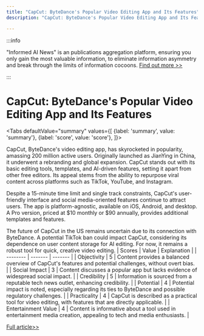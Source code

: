 ```yaml
---
title: "CapCut: ByteDance's Popular Video Editing App and Its Features"
description: "CapCut: ByteDance's Popular Video Editing App and Its Features"

---
```



:::info

"Informed AI News" is an publications aggregation platform, ensuring you only gain the most valuable information, to eliminate information asymmetry and break through the limits of information cocoons.  [Find out more >>](/)

:::

# CapCut: ByteDance's Popular Video Editing App and Its Features


<Tabs
	defaultValue="summary"
	values={[
	{label: 'summary', value: 'summary'},
	{label: 'score', value: 'score'},
]}>
<TabItem value="summary">


CapCut, ByteDance's video editing app, has skyrocketed in popularity, amassing 200 million active users. Originally launched as JianYing in China, it underwent a rebranding and global expansion. CapCut stands out with its basic editing tools, templates, and AI-driven features, setting it apart from other free editors. Its appeal stems from the ability to repurpose viral content across platforms such as TikTok, YouTube, and Instagram.

Despite a 15-minute time limit and single track constraints, CapCut's user-friendly interface and social media-oriented features continue to attract users. The app is platform-agnostic, available on iOS, Android, and desktop. A Pro version, priced at $10 monthly or $90 annually, provides additional templates and features.

The future of CapCut in the US remains uncertain due to its connection with ByteDance. A potential TikTok ban could impact CapCut, considering its dependence on user content storage for AI editing. For now, it remains a robust tool for quick, creative video editing.
</TabItem>
<TabItem value="score">
	| Scores     | Value   | Explanation |
	| -------- | ------- | ------- |
	| Objectivity  | 5    | Content provides a balanced overview of CapCut's features and potential challenges, without overt bias.    |
	| Social Impact | 3     | Content discusses a popular app but lacks evidence of widespread social impact.    |
	| Credibility    | 5    | Information is sourced from a reputable tech news outlet, enhancing credibility.    |
	| Potential    | 4    | Potential impact is noted, especially regarding its ties to ByteDance and possible regulatory challenges.    |
	| Practicality    | 4    | CapCut is described as a practical tool for video editing, with features that are directly applicable.    |
	| Entertainment Value    | 4    | Content is informative about a tool used in entertainment media creation, appealing to tech and media enthusiasts.    |
</TabItem>
</Tabs>

[Full article>>](https://www.cnet.com/tech/services-and-software/what-is-capcut-what-you-should-know-about-tiktoks-ai-editing-sister-app/#ftag=CAD590a51e)
